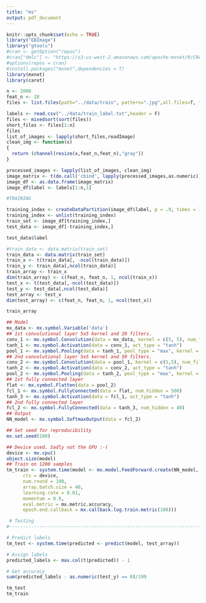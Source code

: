 ```yaml
---
title: "ms"
output: pdf_document
---
```


```r
knitr::opts_chunk$set(echo = TRUE)
library("EBImage")
library("gtools")
#cran <- getOption("repos")
#cran["dmlc"] <- "https://s3-us-west-2.amazonaws.com/apache-mxnet/R/CRAN/"
#options(repos = cran)
#install.packages("mxnet",dependencies = T)
library(mxnet)
library(caret)

```

```r

n <- 2000
feat_n <- 28
files <- list.files(path="../data/train", pattern=".jpg",all.files=T, full.names=T, no.. = F)

labels <- read.csv("../data/train_label.txt",header = F)
files <- mixedsort(sort(files))
short_files <- files[1:n]
files
list_of_images <- lapply(short_files,readImage)
clean_img <- function(x)
{
  return (channel(resize(x,feat_n,feat_n),"gray"))
}

processed_images <- lapply(list_of_images, clean_img)
image_matrix <- t(do.call('cbind', lapply(processed_images,as.numeric)))
image_df <- as.data.frame(image_matrix)
image_df$label <- labels[1:n,1]     

#TRAINING

training_index <- createDataPartition(image_df$label, p = .9, times = 1)
training_index <- unlist(training_index)
train_set <- image_df[training_index,]
test_data <- image_df[-training_index,]

test_data$label

#train_data <- data.matrix(train_set)
train_data <- data.matrix(train_set)
train_x <- t(train_data[, -ncol(train_data)])
train_y <- train_data[,ncol(train_data)]
train_array <- train_x
dim(train_array) <- c(feat_n, feat_n, 1, ncol(train_x))
test_x <- t(test_data[,-ncol(test_data)])
test_y <- test_data[,ncol(test_data)]
test_array <- test_x
dim(test_array) <- c(feat_n, feat_n, 1, ncol(test_x))

train_array

```

```r
## Model
mx_data <- mx.symbol.Variable('data')
## 1st convolutional layer 5x5 kernel and 20 filters.
conv_1 <- mx.symbol.Convolution(data = mx_data, kernel = c(5, 5), num_filter = 20)
tanh_1 <- mx.symbol.Activation(data = conv_1, act_type = "tanh")
pool_1 <- mx.symbol.Pooling(data = tanh_1, pool_type = "max", kernel = c(2, 2), stride = c(2,2 ))
## 2nd convolutional layer 5x5 kernel and 50 filters.
conv_2 <- mx.symbol.Convolution(data = pool_1, kernel = c(5,5), num_filter = 50)
tanh_2 <- mx.symbol.Activation(data = conv_2, act_type = "tanh")
pool_2 <- mx.symbol.Pooling(data = tanh_2, pool_type = "max", kernel = c(2, 2), stride = c(2, 2))
## 1st fully connected layer
flat <- mx.symbol.Flatten(data = pool_2)
fcl_1 <- mx.symbol.FullyConnected(data = flat, num_hidden = 500)
tanh_3 <- mx.symbol.Activation(data = fcl_1, act_type = "tanh")
## 2nd fully connected layer
fcl_2 <- mx.symbol.FullyConnected(data = tanh_3, num_hidden = 40)
## Output
NN_model <- mx.symbol.SoftmaxOutput(data = fcl_2)

## Set seed for reproducibility
mx.set.seed(100)

## Device used. Sadly not the GPU :-(
device <- mx.cpu()
object.size(model)
## Train on 1200 samples
tm_train <- system.time(model <- mx.model.FeedForward.create(NN_model, X = train_array, y = train_y,
      ctx = device,
      num.round = 100,
      array.batch.size = 40,
      learning.rate = 0.01,
      momentum = 0.9,
      eval.metric = mx.metric.accuracy,
      epoch.end.callback = mx.callback.log.train.metric(100)))

 # Testing
#-------------------------------------------------------------------------------

# Predict labels
tm_test <- system.time(predicted <- predict(model, test_array))

# Assign labels
predicted_labels <- max.col(t(predicted)) - 1

# Get accuracy
sum(predicted_labels - as.numeric(test_y) == 0)/199

tm_test
tm_train
```